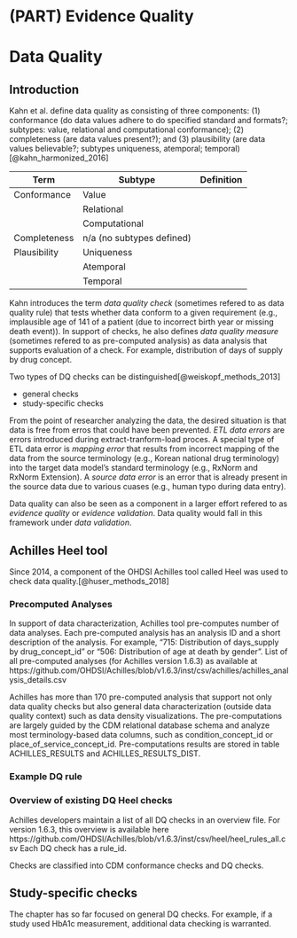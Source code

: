 # (PART) Evidence Quality {-} 

# Data Quality {#DataQuality}

## Introduction

Kahn et al. define data quality as consisting of three components: (1) conformance (do data values adhere to do specified standard and formats?; subtypes: value, relational and computational conformance);  (2) completeness (are data values present?); and (3) plausibility (are data values believable?; subtypes uniqueness, atemporal; temporal) [@kahn_harmonized_2016]

| Term         | Subtype                   | Definition |
|--------------|---------------------------|------------|
| Conformance  | Value                     |            |
|              | Relational                |            |
|              | Computational             |            |
| Completeness | n/a (no subtypes defined) |            |
| Plausibility | Uniqueness                |            |
|              | Atemporal                 |            |
|              | Temporal                  |            |

Kahn introduces the term *data quality check* (sometimes refered to as data quality rule) that tests whether data conform to a given requirement (e.g., implausible age of 141 of a patient (due to incorrect birth year or missing death event)). In support of checks, he also defines *data quality measure* (sometimes refered to as pre-computed analysis) as data analysis that  supports evaluation of a check. For example, distribution of days of supply by drug concept. 

Two types of DQ checks can be distinguished[@weiskopf_methods_2013]

* general checks
* study-specific checks

From the point of researcher analyzing the data, the desired situation is that data is free from erros that could have been prevented. *ETL data errors* are errors introduced during extract-tranform-load proces. A special type of ETL data error is *mapping error* that results from incorrect mapping of the data from the source terminology (e.g., Korean national drug terminology) into the target data model's standard terminology (e.g., RxNorm and RxNorm Extension).  A *source data error* is an error that is already present in the source data due to various cuases (e.g., human typo during data entry).

Data quality can also be seen as a component in a larger effort refered to as *evidence quality* or *evidence validation*. Data quality would fall in this framework under *data validation*.

## Achilles Heel tool

Since 2014, a component of the OHDSI Achilles tool called Heel was used to check data quality.[@huser_methods_2018]

### Precomputed Analyses

In support of data characterization, Achilles tool pre-computes number of data analyses. Each pre-computed analysis has an analysis ID and a short description of the analysis. For example, “715: Distribution of days_supply by drug_concept_id” or “506: Distribution of age at death by gender”. List of all pre-computed analyses (for Achilles version 1.6.3) as available at https://github.com/OHDSI/Achilles/blob/v1.6.3/inst/csv/achilles/achilles_analysis_details.csv 

Achilles has more than 170 pre-computed analysis that support not only data quality checks but also general data characterization (outside data quality context) such as data density visualizations. The pre-computations are largely guided by the CDM relational database schema and analyze most terminology-based data columns, such as condition_concept_id or place_of_service_concept_id. Pre-computations results are stored in table ACHILLES_RESULTS and ACHILLES_RESULTS_DIST.

### Example DQ rule



### Overview of existing DQ Heel checks

Achilles developers maintain a list of all DQ checks in an overview file. For version 1.6.3, this overview is available here https://github.com/OHDSI/Achilles/blob/v1.6.3/inst/csv/heel/heel_rules_all.csv Each DQ check has a rule_id.

Checks are classified into CDM conformance checks and DQ checks.


## Study-specific checks

The chapter has so far focused on general DQ checks. For example, if a study used HbA1c measurement, additional data checking is warranted.




